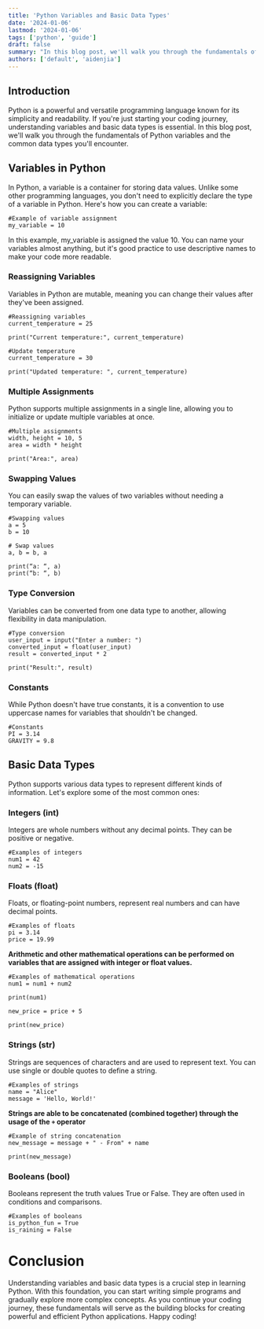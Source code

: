```yaml
---
title: 'Python Variables and Basic Data Types'
date: '2024-01-06'
lastmod: '2024-01-06'
tags: ['python', 'guide']
draft: false
summary: "In this blog post, we'll walk you through the fundamentals of Python variables and the common data types you'll encounter."
authors: ['default', 'aidenjia']
---
```


## Introduction

Python is a powerful and versatile programming language known for its simplicity and readability. If you're just starting your coding journey, understanding variables and basic data types is essential. In this blog post, we'll walk you through the fundamentals of Python variables and the common data types you'll encounter.

## Variables in Python

In Python, a variable is a container for storing data values. Unlike some other programming languages, you don't need to explicitly declare the type of a variable in Python. Here's how you can create a variable:

```
#Example of variable assignment
my_variable = 10
```

In this example, my_variable is assigned the value 10. You can name your variables almost anything, but it's good practice to use descriptive names to make your code more readable.

### Reassigning Variables

Variables in Python are mutable, meaning you can change their values after they've been assigned.

```
#Reassigning variables
current_temperature = 25

print("Current temperature:", current_temperature)

#Update temperature
current_temperature = 30

print("Updated temperature: ", current_temperature)
```

### Multiple Assignments

Python supports multiple assignments in a single line, allowing you to initialize or update multiple variables at once.

```
#Multiple assignments
width, height = 10, 5
area = width * height

print("Area:", area)
```

### Swapping Values

You can easily swap the values of two variables without needing a temporary variable.

```
#Swapping values
a = 5
b = 10

# Swap values
a, b = b, a

print(“a: “, a)
print(“b: “, b)
```

### Type Conversion

Variables can be converted from one data type to another, allowing flexibility in data manipulation.

```
#Type conversion
user_input = input("Enter a number: ")
converted_input = float(user_input)
result = converted_input * 2

print("Result:", result)
```

### Constants

While Python doesn't have true constants, it is a convention to use uppercase names for variables that shouldn't be changed.

```
#Constants
PI = 3.14
GRAVITY = 9.8
```

## Basic Data Types

Python supports various data types to represent different kinds of information. Let's explore some of the most common ones:

### Integers (int)

Integers are whole numbers without any decimal points. They can be positive or negative.

```
#Examples of integers
num1 = 42
num2 = -15
```

### Floats (float)

Floats, or floating-point numbers, represent real numbers and can have decimal points.

```
#Examples of floats
pi = 3.14
price = 19.99
```

**Arithmetic and other mathematical operations can be performed on variables that are assigned with integer or float values.**

```
#Examples of mathematical operations
num1 = num1 + num2

print(num1)

new_price = price + 5

print(new_price)
```

### Strings (str)

Strings are sequences of characters and are used to represent text. You can use single or double quotes to define a string.

```
#Examples of strings
name = "Alice"
message = 'Hello, World!'
```

**Strings are able to be concatenated (combined together) through the usage of the `+` operator**

```
#Example of string concatenation
new_message = message + " - From" + name

print(new_message)
```

### Booleans (bool)

Booleans represent the truth values True or False. They are often used in conditions and comparisons.

```
#Examples of booleans
is_python_fun = True
is_raining = False
```

# Conclusion

Understanding variables and basic data types is a crucial step in learning Python. With this foundation, you can start writing simple programs and gradually explore more complex concepts. As you continue your coding journey, these fundamentals will serve as the building blocks for creating powerful and efficient Python applications. Happy coding!
